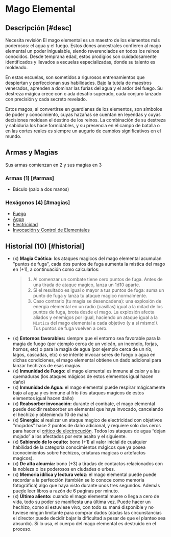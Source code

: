 
# Mago Elemental

<Bleed>
  <Screenshot src={elementalImage} alt="placeholder" full />
</Bleed>

## Descripción [#desc]

<Callout type="warning" emoji="🔎">
  Necesita revisión
</Callout>
El mago elemental es un maestro de los elementos más poderosos: el agua y el fuego.
Estos dones ancestrales confieren al mago elemental un poder inigualable, siendo
reverenciados en todos los reinos conocidos. Desde temprana edad, estos prodigios
son cuidadosamente identificados y llevados a escuelas especializadas, donde su talento
es moldeado.

En estas escuelas, son sometidos a rigurosos entrenamientos que despiertan y
perfeccionan sus habilidades. Bajo la tutela de maestros venerados, aprenden a
dominar las furias del agua y el ardor del fuego. Su destreza mágica crece con c
ada desafío superado, cada conjuro lanzado con precisión y cada secreto revelado.

Estos magos, al convertirse en guardianes de los elementos, son símbolos de poder
y conocimiento, cuyas hazañas se cuentan en leyendas y cuyas decisiones moldean
el destino de los reinos. La combinación de su destreza y sabiduría los hace
formidables, y su presencia en el campo de batalla o en las cortes reales es
siempre un augurio de cambios significativos en el mundo.

## Armas y Magias

Sus armas comienzan en 2 y sus magias en 3

### Armas (1) [#armas]

- Báculo (palo a dos manos)

### Hexágonos (4) [#magias]

- [Fuego](/docs/list-hexagons/e01)
- [Agua](/docs/list-hexagons/e01)
- [Electricidad](/docs/list-hexagons/e01)
- [Invocación y Control de Elementales](/docs/list-hexagons/e05)

## Historial (10) [#historial]

- (x) **Magia Caótica:** <Pill type="s"/> los ataques magicos del mago elemental acumulan "puntos de fuga", cada dos puntos de fuga aumenta la mistica del mago en (+1), a continuación como calcularlos:
  > 1. Al comenzar un combate tiene cero puntos de fuga. Antes de una tirada de ataque magico, lanza un 1d10 aparte.
  > 2. Si el resultado es igual o mayor a tus puntos de fuga: suma un punto de fuga y lanza tu ataque magico normalmente.
  > 3. Caso contrario (tu magia se desencadena): una explosión de energía elemental en un radio (casillas) igual a la mitad de los puntos de fuga, brota desde el mago. La explosión afecta aliados y enemigos por igual, haciendo un ataque igual a la `Mistica` del mago elemental a cada objetivo (y a sí mismo!). Tus puntos de fuga vuelven a cero.
- (x) **Entornos favorables:** <Pill type="c"/> siempre que el entorno sea favorable para la magia de fuego (por ejemplo cerca de un volcán, un incendio, forjas, hornos, etc) o para la magia de agua (por ejemplo cerca de un río, lagos, cascadas, etc) o se intente invocar seres de fuego o agua en dichas condiciones, el mago elemental obtiene un dado adicional para lanzar hechizos de esas magias.
- (x) **Inmunidad de Fuego:** <Pill type="c"/> el mago elemental es inmune al calor y a las quemaduras (los ataques mágicos de estos elementos igual hacen daño)
- (x) **Inmunidad de Agua:** <Pill type="c"/> el mago elemental puede respirar mágicamente bajo al agua y es inmune al frío (los ataques mágicos de estos elementos igual hacen daño)
- (x) **Reabsorber invocación:** <Pill type="s"/> durante el combate, el mago elemental puede decidir reabsorber un elemental que haya invocado, cancelando el hechizo y obteniendo 10 de maná
- (x) **Sinergia:** <Pill type="p"/><Pill type="u"/> al realizar un ataque magico de electricidad con objetivos "mojados" hace 2 puntos de daño adicional, y requiere solo dos ceros para hacer el [critico de electrocución](/docs/ruling-combat/06/ultimate). Todos los ataques de agua “dejan mojado” a los afectados por este asalto y el siguiente.
- (x) **Sabiondo de lo oculto:** bono (+1) al valor inicial de cualquier habilidad de la categoría conocimientos mágicos que ya posea (conocimientos sobre hechizos, criaturas magicas o artefactos magicos).
- (x) **De alta alcurnia:** <Pill type="c"/> bono (+3) a tiradas de contactos relacionados con la nobleza o los poderosos en ciudades o urbes.
- (x) **Memoria idílica y lectura veloz:** <Pill type="c"/> el mago elemental puede puede recordar a la perfección (también se lo conoce como memoria fotográfica) algo que haya visto durante unos tres segundos. Además puede leer libros a razón de 6 paginas por minuto.
- (x) **Último aliento:** <Pill type="s"/> cuando el mago elemental muere o llega a cero de vida, todo su poder se manifiesta una última vez. Puede hacer un hechizo, como si estuviese vivo, con todo su maná disponible y no tuviese ningún limitante para comprar dados (dadas las circunstancias el director puede decidir bajar la dificultad a pesar de que el planteo sea absurdo). Si lo usa, el cuerpo del mago elemental es destruido en el proceso.
